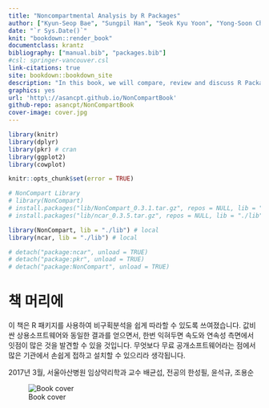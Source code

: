 ```yaml
---
title: "Noncompartmental Analysis by R Packages"
author: ["Kyun-Seop Bae", "Sungpil Han", "Seok Kyu Yoon", "Yong-Soon Cho"]
date: "`r Sys.Date()`"
knit: "bookdown::render_book"
documentclass: krantz
bibliography: ["manual.bib", "packages.bib"]
#csl: springer-vancouver.csl
link-citations: true
site: bookdown::bookdown_site
description: "In this book, we will compare, review and discuss R Packages for noncompartmental analysis."
graphics: yes
url: 'http\://asancpt.github.io/NonCompartBook'
github-repo: asancpt/NonCompartBook
cover-image: cover.jpg
---
```


```r
library(knitr)
library(dplyr)
library(pkr) # cran
library(ggplot2)
library(cowplot)

knitr::opts_chunk$set(error = TRUE)

# NonCompart Library
# library(NonCompart)
# install.packages("lib/NonCompart_0.3.1.tar.gz", repos = NULL, lib = "./lib", type = "source")
# install.packages("lib/ncar_0.3.5.tar.gz", repos = NULL, lib = "./lib", type = "source")

library(NonCompart, lib = "./lib") # local
library(ncar, lib = "./lib") # local

# detach("package:ncar", unload = TRUE)
# detach("package:pkr", unload = TRUE)
# detach("package:NonCompart", unload = TRUE)
```

# 책 머리에 {-}

이 책은 R 패키지를 사용하여 비구획분석을 쉽게 따라할 수 있도록 쓰여졌습니다. 
값비싼 상용소프트웨어와 동일한 결과를 얻으면서, 한번 익혀두면 속도와 연속성 측면에서 잇점이 많은 것을 발견할 수 있을 것입니다. 
무엇보다 무료 공개소프트웨어라는 점에서 많은 기관에서 손쉽게 접하고 설치할 수 있으리라 생각됩니다.

2017년 3월, 
서울아산병원 임상약리학과 교수 배균섭, 전공의 한성필, 윤석규, 조용순 

![Book cover](cover.jpg)

